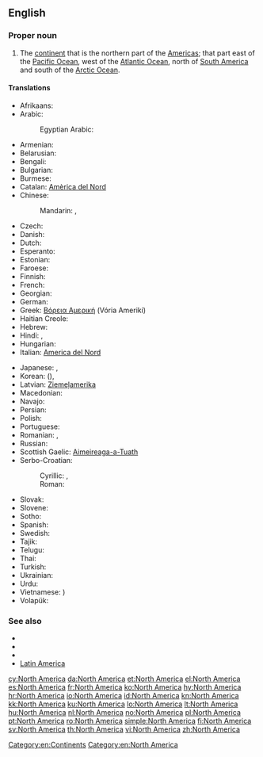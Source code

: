 ==English==
{{wikipedia}}

===Proper noun===
{{en-proper noun|head=[[North]] [[America]]}}

# The [[continent]] that is the northern part of the [[Americas]]; that part east of the [[Pacific Ocean]], west of the [[Atlantic Ocean]], north of [[South America]] and south of the [[Arctic Ocean]].

====Translations====
{{trans-top|continent}}
* Afrikaans: {{t-|af|Noord-Amerika}}
* Arabic: {{t-|ar|أمريكا الشمالية|f|tr='amriika al-shamaalíyya|sc=Arab}}
*: Egyptian Arabic: {{tø|arz|أمريكا الشمالية|f|tr=ʔamrika e-šamaleya|sc=Arab}}
* Armenian: {{t-|hy|Հյուսիսային Ամերիկա|tr=Hyusisayin Amerika}}
* Belarusian: {{t-|be|Паўночная Амерыка|f|tr=Paŭnóčnaja Améryka|sc=Cyrl}}
* Bengali: {{t+|bn|উত্তর আমেরিকা|sc=Beng}}
* Bulgarian: {{t-|bg|Северна Америка|f|tr=Séverna Amérika|sc=Cyrl}}
* Burmese: {{t-|my|မြောက်အမေရိက|tr=myauk-ămeri.ka.|sc=Mymr}}
* Catalan: [[Amèrica del Nord]] {{f}}
* Chinese:
*: Mandarin: {{t|cmn|北美|tr=[[Běi Měi]]|sc=Hani}}, {{t|cmn|北美洲|tr=[[Běi Měizhōu]]|sc=Hani}}
* Czech: {{t+|cs|Severní Amerika|f}}
* Danish: {{t+|da|Nordamerika}}
* Dutch: {{t+|nl|Noord-Amerika|n}}
* Esperanto: {{t+|eo|Nordameriko}}
* Estonian: {{t-|et|Põhja-Ameerika}}
* Faroese: {{t-|fo|Norðuramerika|f|n}}
* Finnish: {{t+|fi|Pohjois-Amerikka}}
* French: {{t+|fr|Amérique du Nord|f}}
* Georgian: {{t-|ka|ჩრდილოეთი ამერიკა|tr=č'rdiloeti amerika|sc=Geor}}
* German: {{t+|de|Nordamerika|n}}
* Greek: [[Βόρεια Αμερική]] (Vória Amerikí) {{f}}
* Haitian Creole: {{tø|ht|Amerik dinò}}
* Hebrew: {{t-|he|אמריקה הצפונית|sc=Hebr}}
* Hindi: {{t+|hi|उत्तर अमेरिका|tr=uttar amērikā|sc=Deva}}, {{t-|hi|उत्तर अमरीका|tr=uttar amērikā|sc=Deva}}
* Hungarian: {{t+|hu|Észak-Amerika}}
* Italian: [[America del Nord]] {{f}}
{{trans-mid}}
* Japanese: {{t-|ja|北アメリカ|tr=Kita-Amerika|sc=Jpan}}, {{t-|ja|北米|tr=ほくべい, Hoku-Bei|sc=Jpan}}
* Korean: {{t-|ko|북미|tr=Bukmi|sc=Kore}} ({{t+|ko|北美|sc=Kore}}), {{t-|ko|북아메리카|tr=Buk-Amerika|sc=Kore}}
* Latvian: [[Ziemeļamerika]] {{f}}
* Macedonian: {{t-|mk|Северна Америка|f|tr=Séverna Amérika}}
* Navajo: {{tø|nv|Náhookǫsjí Kéyah dah siʼánígíí}}
* Persian: {{t-|fa|آمریکای شمالی|tr=Âmrikâ-ye Šomâli}}
* Polish: {{t+|pl|Ameryka Północna|f}}
* Portuguese: {{t+|pt|América do Norte|f}}
* Romanian: {{t+|ro|America de Nord|f}}, {{t-|ro|Nord-America|f}}
* Russian: {{t+|ru|Северная Америка|f|tr=Sévernaja Amérika}}
* Scottish Gaelic: [[Aimeireaga-a-Tuath]] {{f}}
* Serbo-Croatian:
*: Cyrillic: {{t-|sh|Сјеверна Америка|alt=Сје̏ве̄рна̄ Амѐрика|f|sc=Cyrl}}, {{t-|sh|Северна Америка|alt=Се̏ве̄рна̄ Амѐрика|f|sc=Cyrl}}
*: Roman: {{t-|sh|Sjeverna Amerika|alt=Sjȅvērnā Amèrika|f}} {{t-|sh|Severna Amerika|alt=Sȅvērnā Amèrika|f}}
* Slovak: {{t-|sk|Severná Amerika|f}}
* Slovene: {{t-|sl|Severna Amerika|f}}
* Sotho: {{t-|st|Amerika Leboya}}
* Spanish: {{t+|es|América del Norte|f}}
* Swedish: {{t+|sv|Nordamerika}}
* Tajik: {{t-|tg|Амрикои Шимолӣ|tr=Amriko-yi Šimolī}}
* Telugu: {{t+|te|ఉత్తర అమెరికా}}
* Thai: {{t-|th|อเมริกาเหนือ|tr=àmayrígaa-nĕua|sc=Thai}}
* Turkish: {{t+|tr|Kuzey Amerika}}
* Ukrainian: {{t-|uk|Північна Америка|f|tr=Pivníčna Améryka|sc=Cyrl}}
* Urdu: {{t-|ur|شمالی امریکہ}}
* Vietnamese: {{t+|vi|Bắc Mỹ}} {{t-|vi|北美}})
* Volapük: {{t+|vo|Nolüda-Merop}}
{{trans-bottom}}

===See also===
* {{list:continents/en}}
* {{list:countries of North America/en}}
* {{list:territories of North America/en}}
* [[Latin America]]

[[Category:en:Continents]]
[[Category:en:North America]]

[[cy:North America]]
[[da:North America]]
[[et:North America]]
[[el:North America]]
[[es:North America]]
[[fr:North America]]
[[ko:North America]]
[[hy:North America]]
[[hr:North America]]
[[io:North America]]
[[id:North America]]
[[kn:North America]]
[[kk:North America]]
[[ku:North America]]
[[lo:North America]]
[[lt:North America]]
[[hu:North America]]
[[nl:North America]]
[[no:North America]]
[[pl:North America]]
[[pt:North America]]
[[ro:North America]]
[[simple:North America]]
[[fi:North America]]
[[sv:North America]]
[[th:North America]]
[[vi:North America]]
[[zh:North America]]
